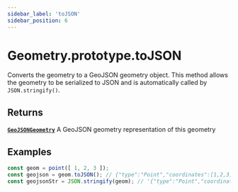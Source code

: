 ```yaml
---
sidebar_label: 'toJSON'
sidebar_position: 6
---
```


# Geometry.prototype.toJSON

Converts the geometry to a GeoJSON geometry object.
This method allows the geometry to be serialized to JSON
and is automatically called by `JSON.stringify()`.

## Returns

[**`GeoJSONGeometry`**](https://datatracker.ietf.org/doc/html/rfc7946#section-3.1) A GeoJSON geometry representation of this geometry

## Examples

```js live title="converting a geometry to GeoJSON"
const geom = point([ 1, 2, 3 ]);
const geojson = geom.toJSON(); // {"type":"Point","coordinates":[1,2,3]}
const geojsonStr = JSON.stringify(geom); // '{"type":"Point","coordinates":[1,2,3]}'
```
